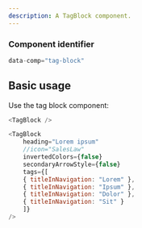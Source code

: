 ```yaml
---
description: A TagBlock component.
---
```



### Component identifier
```js
data-comp="tag-block"
```

## Basic usage

Use the tag block component:

```js
<TagBlock />
```

```js live
<TagBlock
    heading="Lorem ipsum"
    //icon="SalesLaw"
    invertedColors={false}
    secondaryArrowStyle={false}
    tags={[
    { titleInNavigation: "Lorem" },
    { titleInNavigation: "Ipsum" },
    { titleInNavigation: "Dolor" },
    { titleInNavigation: "Sit" }
    ]}
/>
```

